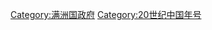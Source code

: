 {{Catnav|頁面分類|历史|年号|中国年号}}
{{Catnav|頁面分類|历史|各國歷史|中国历史|中国年号}}

[[Category:满洲国政府|Category:满洲国政府]]
[[Category:20世纪中国年号|Category:20世纪中国年号]]